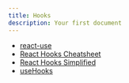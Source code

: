 ```yaml
---
title: Hooks
description: Your first document
---
```


- [react-use](https://github.com/streamich/react-use)
- [React Hooks Cheatsheet](https://react-hooks-cheatsheet.com/)
- [React Hooks Simplified](https://courses.webdevsimplified.com/react-hooks-simplified)
- [useHooks](https://usehooks.com/)